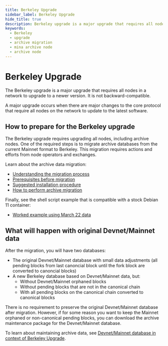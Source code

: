 ```yaml
---
title: Berkeley Upgrade
sidebar_label: Berkeley Upgrade
hide_title: true
description: Berkeley upgrade is a major upgrade that requires all nodes in a network to upgrade to a newer version. It is not backward compatible.
keywords:
  - Berkeley
  - upgrade
  - archive migration
  - mina archive node
  - archive node
---
```


# Berkeley Upgrade

The Berkeley upgrade is a major upgrade that requires all nodes in a network to upgrade to a newer version. It is not backward-compatible. 

A major upgrade occurs when there are major changes to the core protocol that require all nodes on the network to update to the latest software.

## How to prepare for the Berkeley upgrade

The Berkeley upgrade requires upgrading all nodes, including archive nodes. One of the required steps is to migrate archive databases from the current Mainnet format to Berkeley. This migration requires actions and efforts from node operators and exchanges. 

Learn about the archive data migration:

- [Understanding the migration process](/berkeley-upgrade/understanding-archive-migration)
- [Prerequisites before migration](/berkeley-upgrade/archive-migration-prerequisites)
- [Suggested installation procedure](/berkeley-upgrade/archive-migration-installation)
- [How to perform archive migration](/berkeley-upgrade/migrating-archive-database-to-berkeley)

Finally, see the shell script example that is compatible with a stock Debian 11 container:

- [Worked example using March 22 data](/berkeley-upgrade/worked-archive-example)

## What will happen with original Devnet/Mainnet data

After the migration, you will have two databases:

- The original Devnet/Mainnet database with small data adjustments (all pending blocks from last canoncial block until the fork block are converted to canoncial blocks)
- A new Berkeley database based on Devnet/Mainnet data, but:
  - Without Devnet/Mainnet orphaned blocks
  - Without pending blocks that are not in the canonical chain
  - With all pending blocks on the canonical chain converted to canonical blocks

There is no requirement to preserve the original Devnet/Mainnet database after migration. However, if for some reason you want to keep the Mainnet orphaned or non-canonical pending blocks, you can download the archive maintenance package for the Devnet/Mainnet database.

To learn about maintaining archive data, see [Devnet/Mainnet database in context of Berkeley Upgrade](/berkeley-upgrade/mainnet-database-maintenance).
